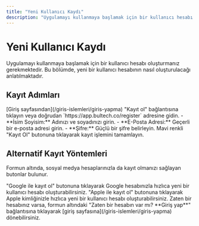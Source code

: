```yaml
---
title: "Yeni Kullanıcı Kaydı"
description: "Uygulamayı kullanmaya başlamak için bir kullanıcı hesabı oluşturmanız gerekmektedir. Bu bölümde, yeni bir kullanıcı hesabının nasıl oluşturulacağı anlatılmaktadır."
---
```


# Yeni Kullanıcı Kaydı

Uygulamayı kullanmaya başlamak için bir kullanıcı hesabı oluşturmanız gerekmektedir. Bu bölümde, yeni bir kullanıcı hesabının nasıl oluşturulacağı anlatılmaktadır.

## Kayıt Adımları

<Steps>
  <Step title="Kayıt Sayfasına Ulaşın">
    [Giriş sayfasından](/giris-islemleri/giris-yapma) "Kayıt ol" bağlantısına tıklayın veya doğrudan `https://app.bultech.co/register` adresine gidin.
  </Step>
  <Step title="Formu Doldurun">
    - **İsim Soyisim:** Adınızı ve soyadınızı girin.
    - **E-Posta Adresi:** Geçerli bir e-posta adresi girin.
    - **Şifre:** Güçlü bir şifre belirleyin.
  </Step>
  <Step title="Kayıt Olun">
    Mavi renkli "Kayıt Ol" butonuna tıklayarak kayıt işlemini tamamlayın.
  </Step>
</Steps>

## Alternatif Kayıt Yöntemleri

Formun altında, sosyal medya hesaplarınızla da kayıt olmanızı sağlayan butonlar bulunur.

<CardGroup cols={2}>
  <Card title="Google ile Kayıt Ol" icon="google">
    "Google ile kayıt ol" butonuna tıklayarak Google hesabınızla hızlıca yeni bir kullanıcı hesabı oluşturabilirsiniz.
  </Card>
  <Card title="Apple ile Kayıt Ol" icon="apple">
    "Apple ile kayıt ol" butonuna tıklayarak Apple kimliğinizle hızlıca yeni bir kullanıcı hesabı oluşturabilirsiniz.
  </Card>
</CardGroup>

<Note>
  Zaten bir hesabınız varsa, formun altındaki "Zaten bir hesabın var mı? **Giriş yap**" bağlantısına tıklayarak [giriş sayfasına](/giris-islemleri/giris-yapma) dönebilirsiniz.
</Note>
